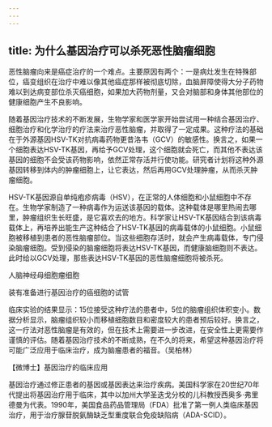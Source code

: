```yaml
---
---
---
```

title: 为什么基因治疗可以杀死恶性脑瘤细胞
---




恶性脑瘤向来是癌症治疗的一个难点。主要原因有两个：一是病灶发生在特殊部位，癌变组织在治疗中难以像其他癌症那样被彻底切除，血脑屏障使得大分子药物难以到达病变部位杀灭癌细胞，如果加大药物剂量，又会对脑部和身体其他部位的健康细胞产生不良影响。

随着基因治疗技术的不断发展，生物学家和医学家开始尝试用一种结合基因治疗、细胞治疗和化学治疗的疗法来治疗恶性脑瘤，并取得了一定成果。这种疗法的基础在于外源基因HSV-TK对抗病毒药物更昔洛韦（GCV）的敏感性。换言之，如果一个细胞表达HSV-TK基因，再给予GCV处理，这个细胞就会死亡，而其他不表达该基因的细胞不会受该药物影响，依然正常存活并行使功能。研究者计划将这种外源基因转移到体内的肿瘤细胞上，让它表达，然后再用GCV处理肿瘤，从而杀灭肿瘤细胞。

HSV-TK基因源自单纯疱疹病毒（HSV），在正常的人体细胞和小鼠细胞中不存在。生物学家制造了一种病毒作为运送该基因的载体。这种载体是哪里热闹去哪里，肿瘤组织生长旺盛，是它喜欢去的地方。科学家让HSV-TK基因结合到该病毒载体上，再培养出能生产这种结合了HSV-TK基因的病毒载体的小鼠细胞。小鼠细胞被移植到患者的恶性脑瘤部位。当这些细胞存活时，就会产生病毒载体，专门侵染脑瘤细胞。受到侵染的脑瘤细胞将表达HSV-TK基因，而健康脑细胞则不表达。此时给以GCV处理，那些表达HSV-TK基因的恶性脑瘤细胞将被杀死。

人脑神经母细胞瘤细胞



装有准备进行基因治疗的癌细胞的试管



临床实验的结果显示：15位接受这种疗法的患者中，5位的脑瘤组织体积变小。数据分析显示，脑瘤组织较小而移植细胞数目和密度较大的患者预后较好。换言之，这一疗法对恶性脑瘤是有效的，但在技术上需要进一步改进，在安全性上更需要作谨慎的评估。随着基因治疗技术的不断成熟，在不久的将来，希望这种基因治疗将可能广泛应用于临床治疗，成为脑瘤患者的福音。（吴柏林）





【微博士】基因治疗的临床应用

基因治疗通过修正患者的基因或基因表达来治疗疾病。美国科学家在20世纪70年代提出将基因治疗用于临床，其中以加州大学圣迭戈分校的儿科教授西奥多·弗里德曼为代表。1990年，美国食品药品管理局（FDA）批准了第一例人类临床基因治疗，用于治疗腺苷脱氨酶缺乏型重度联合免疫缺陷病（ADA-SCID）。